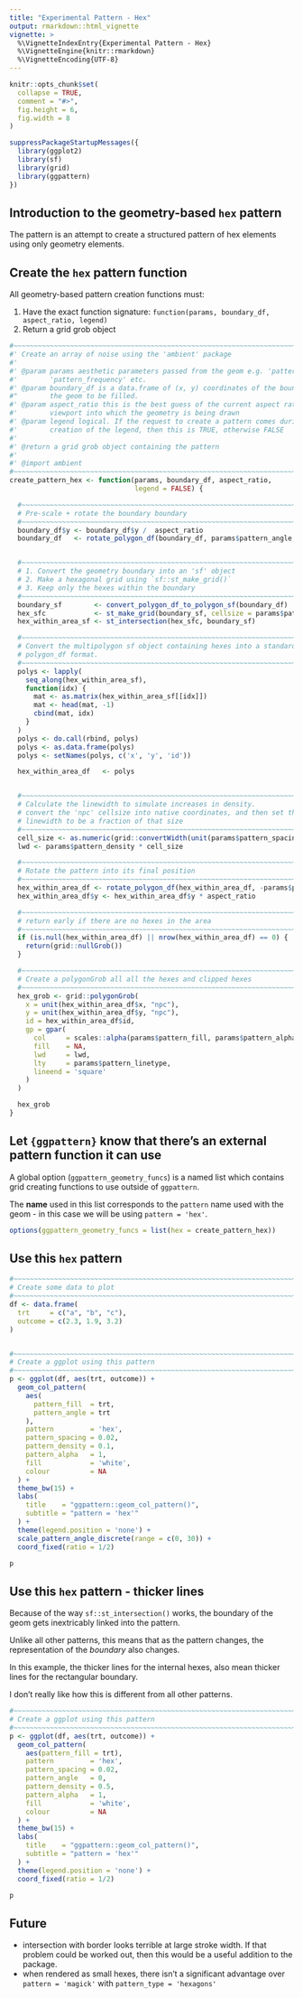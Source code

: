 ```yaml
---
title: "Experimental Pattern - Hex"
output: rmarkdown::html_vignette
vignette: >
  %\VignetteIndexEntry{Experimental Pattern - Hex}
  %\VignetteEngine{knitr::rmarkdown}
  %\VignetteEncoding{UTF-8}
---
```


```r
knitr::opts_chunk$set(
  collapse = TRUE,
  comment = "#>",
  fig.height = 6,
  fig.width = 8
)
```

```r
suppressPackageStartupMessages({
  library(ggplot2)
  library(sf)
  library(grid)
  library(ggpattern)
})
```


Introduction to the geometry-based `hex` pattern
------------------------------------------------------------------------------


The pattern is an attempt to create a structured pattern of hex elements using
only geometry elements.


Create the `hex` pattern function
------------------------------------------------------------------------------

All geometry-based pattern creation functions must:

1. Have the exact function signature: `function(params, boundary_df, aspect_ratio, legend)`
2. Return a grid grob object



```r
#~~~~~~~~~~~~~~~~~~~~~~~~~~~~~~~~~~~~~~~~~~~~~~~~~~~~~~~~~~~~~~~~~~~~~~~~~~~~~
#' Create an array of noise using the 'ambient' package
#'
#' @param params aesthetic parameters passed from the geom e.g. 'pattern_fill', 
#'        'pattern_frequency' etc.
#' @param boundary_df is a data.frame of (x, y) coordinates of the boundary of
#"        the geom to be filled.
#' @param aspect_ratio this is the best guess of the current aspect ratio of the
#'        viewport into which the geometry is being drawn
#' @param legend logical. If the request to create a pattern comes during 
#'        creation of the legend, then this is TRUE, otherwise FALSE
#'
#' @return a grid grob object containing the pattern
#'
#' @import ambient
#~~~~~~~~~~~~~~~~~~~~~~~~~~~~~~~~~~~~~~~~~~~~~~~~~~~~~~~~~~~~~~~~~~~~~~~~~~~~~
create_pattern_hex <- function(params, boundary_df, aspect_ratio,
                               legend = FALSE) {

  #~~~~~~~~~~~~~~~~~~~~~~~~~~~~~~~~~~~~~~~~~~~~~~~~~~~~~~~~~~~~~~~~~~~~~~~~~~~
  # Pre-scale + rotate the boundary boundary
  #~~~~~~~~~~~~~~~~~~~~~~~~~~~~~~~~~~~~~~~~~~~~~~~~~~~~~~~~~~~~~~~~~~~~~~~~~~~
  boundary_df$y <- boundary_df$y /  aspect_ratio
  boundary_df   <- rotate_polygon_df(boundary_df, params$pattern_angle, aspect_ratio)


  #~~~~~~~~~~~~~~~~~~~~~~~~~~~~~~~~~~~~~~~~~~~~~~~~~~~~~~~~~~~~~~~~~~~~~~~~~~~
  # 1. Convert the geometry boundary into an 'sf' object
  # 2. Make a hexagonal grid using `sf::st_make_grid()`
  # 3. Keep only the hexes within the boundary
  #~~~~~~~~~~~~~~~~~~~~~~~~~~~~~~~~~~~~~~~~~~~~~~~~~~~~~~~~~~~~~~~~~~~~~~~~~~~
  boundary_sf        <- convert_polygon_df_to_polygon_sf(boundary_df)
  hex_sfc            <- st_make_grid(boundary_sf, cellsize = params$pattern_spacing, square = FALSE, flat_topped = FALSE)
  hex_within_area_sf <- st_intersection(hex_sfc, boundary_sf)

  #~~~~~~~~~~~~~~~~~~~~~~~~~~~~~~~~~~~~~~~~~~~~~~~~~~~~~~~~~~~~~~~~~~~~~~~~~~~
  # Convert the multipolygon sf object containing hexes into a standard
  # polygon_df format.
  #~~~~~~~~~~~~~~~~~~~~~~~~~~~~~~~~~~~~~~~~~~~~~~~~~~~~~~~~~~~~~~~~~~~~~~~~~~~
  polys <- lapply(
    seq_along(hex_within_area_sf),
    function(idx) {
      mat <- as.matrix(hex_within_area_sf[[idx]])
      mat <- head(mat, -1)
      cbind(mat, idx)
    }
  )
  polys <- do.call(rbind, polys)
  polys <- as.data.frame(polys)
  polys <- setNames(polys, c('x', 'y', 'id'))

  hex_within_area_df   <- polys


  #~~~~~~~~~~~~~~~~~~~~~~~~~~~~~~~~~~~~~~~~~~~~~~~~~~~~~~~~~~~~~~~~~~~~~~~~~~~
  # Calculate the linewidth to simulate increases in density.
  # convert the 'npc' cellsize into native coordinates, and then set the
  # linewidth to be a fraction of that size
  #~~~~~~~~~~~~~~~~~~~~~~~~~~~~~~~~~~~~~~~~~~~~~~~~~~~~~~~~~~~~~~~~~~~~~~~~~~~
  cell_size <- as.numeric(grid::convertWidth(unit(params$pattern_spacing, 'npc'), 'native'))
  lwd <- params$pattern_density * cell_size

  #~~~~~~~~~~~~~~~~~~~~~~~~~~~~~~~~~~~~~~~~~~~~~~~~~~~~~~~~~~~~~~~~~~~~~~~~~~~
  # Rotate the pattern into its final position
  #~~~~~~~~~~~~~~~~~~~~~~~~~~~~~~~~~~~~~~~~~~~~~~~~~~~~~~~~~~~~~~~~~~~~~~~~~~~
  hex_within_area_df <- rotate_polygon_df(hex_within_area_df, -params$pattern_angle, aspect_ratio)
  hex_within_area_df$y <- hex_within_area_df$y * aspect_ratio

  #~~~~~~~~~~~~~~~~~~~~~~~~~~~~~~~~~~~~~~~~~~~~~~~~~~~~~~~~~~~~~~~~~~~~~~~~~~~
  # return early if there are no hexes in the area
  #~~~~~~~~~~~~~~~~~~~~~~~~~~~~~~~~~~~~~~~~~~~~~~~~~~~~~~~~~~~~~~~~~~~~~~~~~~~
  if (is.null(hex_within_area_df) || nrow(hex_within_area_df) == 0) {
    return(grid::nullGrob())
  }

  #~~~~~~~~~~~~~~~~~~~~~~~~~~~~~~~~~~~~~~~~~~~~~~~~~~~~~~~~~~~~~~~~~~~~~~~~~~~
  # Create a polygonGrob all all the hexes and clipped hexes
  #~~~~~~~~~~~~~~~~~~~~~~~~~~~~~~~~~~~~~~~~~~~~~~~~~~~~~~~~~~~~~~~~~~~~~~~~~~~
  hex_grob <- grid::polygonGrob(
    x = unit(hex_within_area_df$x, "npc"),
    y = unit(hex_within_area_df$y, "npc"),
    id = hex_within_area_df$id,
    gp = gpar(
      col     = scales::alpha(params$pattern_fill, params$pattern_alpha),
      fill    = NA,
      lwd     = lwd,
      lty     = params$pattern_linetype,
      lineend = 'square'
    )
  )

  hex_grob
}

```


Let `{ggpattern}` know that there's an external pattern function it can use
------------------------------------------------------------------------------

A global option (`ggpattern_geometry_funcs`) is a named list which contains 
grid creating functions to use outside of `ggpattern`.

The **name** used in this list corresponds to the `pattern` name used with 
the geom - in this case we will be using `pattern = 'hex'`.


```r
options(ggpattern_geometry_funcs = list(hex = create_pattern_hex))
```


Use this `hex` pattern
------------------------------------------------------------------------------


```r
#~~~~~~~~~~~~~~~~~~~~~~~~~~~~~~~~~~~~~~~~~~~~~~~~~~~~~~~~~~~~~~~~~~~~~~~~~~~~~
# Create some data to plot
#~~~~~~~~~~~~~~~~~~~~~~~~~~~~~~~~~~~~~~~~~~~~~~~~~~~~~~~~~~~~~~~~~~~~~~~~~~~~~
df <- data.frame(
  trt     = c("a", "b", "c"), 
  outcome = c(2.3, 1.9, 3.2)
)


#~~~~~~~~~~~~~~~~~~~~~~~~~~~~~~~~~~~~~~~~~~~~~~~~~~~~~~~~~~~~~~~~~~~~~~~~~~~~~
# Create a ggplot using this pattern
#~~~~~~~~~~~~~~~~~~~~~~~~~~~~~~~~~~~~~~~~~~~~~~~~~~~~~~~~~~~~~~~~~~~~~~~~~~~~~
p <- ggplot(df, aes(trt, outcome)) +
  geom_col_pattern(
    aes(
      pattern_fill  = trt,
      pattern_angle = trt
    ),
    pattern         = 'hex', 
    pattern_spacing = 0.02, 
    pattern_density = 0.1,
    pattern_alpha   = 1, 
    fill            = 'white', 
    colour          = NA
  ) +
  theme_bw(15) +
  labs(
    title    = "ggpattern::geom_col_pattern()",
    subtitle = "pattern = 'hex'"
  ) +
  theme(legend.position = 'none') +
  scale_pattern_angle_discrete(range = c(0, 30)) + 
  coord_fixed(ratio = 1/2)

p
```


Use this `hex` pattern - thicker lines
------------------------------------------------------------------------------

Because of the way `sf::st_intersection()` works, the boundary of the geom gets
inextricably linked into the pattern.  

Unlike all other patterns, this means that as the pattern changes, the representation
of the *boundary* also changes.

In this example, the thicker lines for the internal hexes, also mean thicker lines
for the rectangular boundary.

I don't really like how this is different from all other patterns.


```r
#~~~~~~~~~~~~~~~~~~~~~~~~~~~~~~~~~~~~~~~~~~~~~~~~~~~~~~~~~~~~~~~~~~~~~~~~~~~~~
# Create a ggplot using this pattern
#~~~~~~~~~~~~~~~~~~~~~~~~~~~~~~~~~~~~~~~~~~~~~~~~~~~~~~~~~~~~~~~~~~~~~~~~~~~~~
p <- ggplot(df, aes(trt, outcome)) +
  geom_col_pattern(
    aes(pattern_fill = trt),
    pattern         = 'hex', 
    pattern_spacing = 0.02, 
    pattern_angle   = 0, 
    pattern_density = 0.5,
    pattern_alpha   = 1, 
    fill            = 'white', 
    colour          = NA
  ) +
  theme_bw(15) +
  labs(
    title    = "ggpattern::geom_col_pattern()",
    subtitle = "pattern = 'hex'"
  ) +
  theme(legend.position = 'none') +
  coord_fixed(ratio = 1/2)

p
```




Future
------------------------------------------------------------------------------

* intersection with border looks terrible at large stroke width.  If that problem
  could be worked out, then this would be a useful addition to the package.
* when rendered as small hexes, there isn't a significant advantage over 
 `pattern = 'magick'` with `pattern_type = 'hexagons'`

